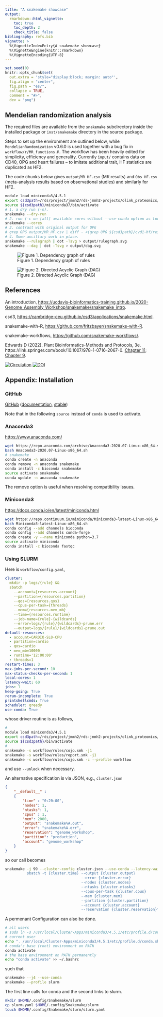 ```yaml
---
title: "A snakemake showcase"
output:
  rmarkdown::html_vignette:
    toc: true
    toc_depth: 2
    check_title: false
bibliography: refs.bib
vignette: >
  %\VignetteIndexEntry{A snakemake showcase}
  %\VignetteEngine{knitr::rmarkdown}
  %\VignetteEncoding{UTF-8}
---
```


```r
set.seed(0)
knitr::opts_chunk$set(
  out.extra = 'style="display:block; margin: auto"',
  fig.align = "center",
  fig.path = "es/",
  collapse = TRUE,
  comment = "#>",
  dev = "png")
```

## Mendelian randomization analysis

The required files are available from the `snakemake` subdirectory inside the installed package or `inst/snakemake` directory in the source package.

Steps to set up the environment are outlined below, while `MendelianRandomization` v0.6.0 is used together with a bug fix in `workflow/r/MR_functions.R`. The workflow has been heavily edited for simplicity, efficiency and generality.
Currently `input/` contains data on CD40, OPG and heart failures -- to imitate additional trait, HF statistics are duplicated as HF2.

The code chunks below gives `output`/`MR_HF.csv` (MR results) and `Obs_HF.csv` (meta-analysis results based on observational studies) and similarly for HF2.

```bash
module load miniconda3/4.5.1
export csd3path=/rds/project/jmmh2/rds-jmmh2-projects/olink_proteomics/scallop
source ${csd3path}/miniconda37/bin/activate
# 1. a dry run (-n).
snakemake --dry-run
# 2. run (-c on [all] available cores without --use-conda option as local packages are more up-to-date)
snakemake --cores
# 3. contrast with original output for OPG
# grep OPG output/MR_HF.csv | diff - <(grep OPG ${csd3path}/cvd1-hf/results/res_MR_aggregate.csv)
# 4. Some ancillary work in place.
snakemake --rulegraph | dot -Tsvg > output/rulegraph.svg
snakemake --dag | dot -Tsvg > output/dag.svg
```

![Figure 1. Dependency graph of rules](output/rulegraph.svg)

![Figure 2. Directed Acyclic Graph (DAG)](output/dag.svg)

## References

An introduction, [https://ucdavis-bioinformatics-training.github.io/2020-Genome_Assembly_Workshop/snakemake/snakemake_intro](https://ucdavis-bioinformatics-training.github.io/2020-Genome_Assembly_Workshop/snakemake/snakemake_intro).

csd3, [https://cambridge-ceu.github.io/csd3/applications/snakemake.html](https://cambridge-ceu.github.io/csd3/applications/snakemake.html).

snakemake-with-R, [https://github.com/fritzbayer/snakemake-with-R](https://github.com/fritzbayer/snakemake-with-R).

snakemake-workflows, [https://github.com/snakemake-workflows/](https://github.com/snakemake-workflows/).

Edwards D (2022). Plant Bioinformatics-Methods and Protocols, 3e. https://link.springer.com/book/10.1007/978-1-0716-2067-0. [Chapter 11](https://link.springer.com/protocol/10.1007/978-1-0716-2067-0_11); [Chapter 9](https://link.springer.com/protocol/10.1007/978-1-0716-2067-0_9).

[![Circulation](https://www.ahajournals.org/pb-assets/images/logos/circ-logo-1526571039097.svg)](https://www.ahajournals.org/doi/10.1161/CIRCULATIONAHA.121.056663)
[![DOI](https://zenodo.org/badge/429122036.svg)](https://zenodo.org/badge/latestdoi/429122036)

## Appendix: Installation

### GitHub

[GitHub](https://github.com/snakemake/snakemake) ([documentation](https://snakemake.github.io/), [stable](https://snakemake.readthedocs.io/en/stable/))

Note that in the following `source` instead of `conda` is used to activate.

### Anaconda3

[https://www.anaconda.com/](https://www.anaconda.com/)

```bash
wget https://repo.anaconda.com/archive/Anaconda3-2020.07-Linux-x86_64.sh
bash Anaconda3-2020.07-Linux-x86_64.sh
# snakemake
conda create -n anaconda
conda remove -n anaconda snakemake
conda install -c bioconda snakemake
source activate snakemake
conda update -n anaconda snakemake
```

The remove option is useful when resolving compatibility issues.

### Miniconda3

[https://docs.conda.io/en/latest/miniconda.html](https://docs.conda.io/en/latest/miniconda.html)

```bash
wget https://repo.continuum.io/miniconda/Miniconda3-latest-Linux-x86_64.sh
bash Miniconda3-latest-Linux-x86_64.sh
conda config --add channels bioconda
conda config --add channels conda-forge
conda create -y --name miniconda python=3.7
source activate miniconda
conda install -c bioconda fastqc
```

### Using SLURM

Here is `workflow/config.yaml`,

```yaml
cluster:
  mkdir -p logs/{rule} &&
  sbatch
    --account={resources.account}
    --partition={resources.partition}
    --qos={resources.qos}
    --cpus-per-task={threads}
    --mem={resources.mem_mb}
    --time={resources.runtime}
    --job-name={rule}-{wildcards}
    --error=logs/{rule}/{wildcards}-prune.err
    --output=logs/{rule}/{wildcards}-prune.out
default-resources:
  - account=CARDIO-SL0-CPU
  - partition=cardio
  - qos=cardio
  - mem_mb=10000
  - runtime='12:00:00'
  - threads=1
restart-times: 3
max-jobs-per-second: 10
max-status-checks-per-second: 1
local-cores: 1
latency-wait: 60
jobs: 1
keep-going: True
rerun-incomplete: True
printshellcmds: True
scheduler: greedy
use-conda: True
```

whose driver routine is as follows,

```bash
#
module load miniconda3/4.5.1
export csd3path=/rds/project/jmmh2/rds-jmmh2-projects/olink_proteomics/scallop/miniconda37
source ${csd3path}/bin/activate
#
snakemake -s workflow/rules/cojo.smk -j1
snakemake -s workflow/rules/report.smk -j1
snakemake -s workflow/rules/cojo.smk -c --profile workflow
```

and use `--unlock` when necessary.

An alternative specification is via JSON, e.g., `cluster.json`

```json
{
    "__default__" :
    {
        "time" : "0:20:00",
        "nodes": 1,
        "ntasks": 1,
        "cpus" : 1,
        "mem": 2000,
        "output": "snakemake%A.out",
        "error": "snakemake%A.err",
        "reservation": "genome_workshop",
        "partition": "production",
        "account": "genome_workshop"
    }
}
```

so our call becomes

```bash
snakemake -j 99 --cluster-config cluster.json --use-conda --latency-wait 50 --cluster "
          sbatch -t {cluster.time} --output {cluster.output}
                                   --error {cluster.error}
                                   --nodes {cluster.nodes}
                                   --ntasks {cluster.ntasks}
                                   --cpus-per-task {cluster.cpus}
                                   --mem {cluster.mem}
                                   --partition {cluster.partition}
                                   --account {cluster.account}
                                   --reservation {cluster.reservation}"
```

A permenant Configuration can also be done.

```bash
# all users
# sudo ln -s /usr/local/Cluster-Apps/miniconda3/4.5.1/etc/profile.d/conda.sh /etc/profile.d/conda.sh
# current user
echo ". /usr/local/Cluster-Apps/miniconda3/4.5.1/etc/profile.d/conda.sh" >> ~/.bashrc
# conda's base (root) environment on PATH
conda activate
# the base environment on PATH permanently
echo "conda activate" >> ~/.bashrc
```

such that

```bash
snakemake --j4 --use-conda
snakemake --profile slurm
```

The first line calls for conda and the second links to slurm.

```bash
mkdir $HOME/.config/Snakemake/slurm
cp slurm.yaml $HOME/.config/Snakemake/slurm
touch $HOME/.config/Snakemake/slurm/slurm.yaml
```

